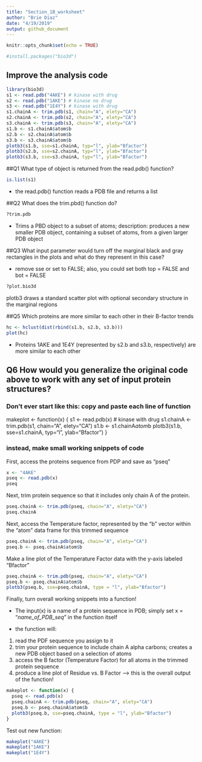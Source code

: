 ```yaml
---
title: "Section_1B_worksheet"
author: "Brie Diaz"
date: "4/19/2019"
output: github_document
---
```


```r
knitr::opts_chunk$set(echo = TRUE)
```

```r
#install.packages("bio3d")
```

## Improve the analysis code 

```r
library(bio3d)
s1 <- read.pdb("4AKE") # kinase with drug
s2 <- read.pdb("1AKE") # kinase no drug
s3 <- read.pdb("1E4Y") # kinase with drug
s1.chainA <- trim.pdb(s1, chain="A", elety="CA")
s2.chainA <- trim.pdb(s2, chain="A", elety="CA")
s3.chainA <- trim.pdb(s3, chain="A", elety="CA")
s1.b <- s1.chainA$atom$b
s2.b <- s2.chainA$atom$b
s3.b <- s3.chainA$atom$b
plotb3(s1.b, sse=s1.chainA, typ="l", ylab="Bfactor")
plotb3(s2.b, sse=s2.chainA, typ="l", ylab="Bfactor")
plotb3(s3.b, sse=s3.chainA, typ="l", ylab="Bfactor")
```

##Q1 What type of object is returned from the read.pdb() function?

```r
is.list(s1)
```
- the read.pdb() function reads a PDB file and returns a list 


##Q2 What does the trim.pbd() function do?

```r
?trim.pdb
```
- Trims a PBD object to a subset of atoms; description: produces a new smaller PDB object, containing a subset of atoms, from a given larger PDB object 
 
 
##Q3 What input parameter would turn off the marginal black and gray rectangles in the plots and what do they represent in this case? 

- remove sse or set to FALSE; also, you could set both top = FALSE and bot = FALSE 

```r
?plot.bio3d
```

plotb3 draws a standard scatter plot with optional secondary structure in the marginal regions







##Q5 Which proteins are more similar to each other in their B-factor trends
```r
hc <- hclust(dist(rbind(s1.b, s2.b, s3.b)))
plot(hc)
```

 - Proteins 1AKE and 1E4Y (represented by s2.b and s3.b, respectively) are more similar to each other


## Q6 How would you generalize the original code above to work with any set of input protein structures?


### Don't ever start like this: copy and paste each line of function
makeplot <- function(x) {
s1 <- read.pdb(x) # kinase with drug
s1.chainA <- trim.pdb(s1, chain="A", elety="CA")
s1.b <- s1.chainA$atom$b
plotb3(s1.b, sse=s1.chainA, typ="l", ylab="Bfactor")
}


### instead, make small working snippets of code
First, access the proteins sequence from PDP and save as "pseq"
```r
x <- "4AKE"
pseq <- read.pdb(x)
pseq

```


Next, trim protein sequence so that it includes only chain A of the protein. 
```r
pseq.chainA <- trim.pdb(pseq, chain="A", elety="CA")
pseq.chainA
```

Next, access the Temperature factor, represented by the "b" vector within the "atom" data frame for this trimmed sequence 

```r
pseq.chainA <- trim.pdb(pseq, chain="A", elety="CA")
pseq.b <- pseq.chainA$atom$b

```


Make a line plot of the Temperature Factor data with the y-axis labeled "Bfactor"


```r
pseq.chainA <- trim.pdb(pseq, chain="A", elety="CA")
pseq.b <- pseq.chainA$atom$b
plotb3(pseq.b, sse=pseq.chainA, type = "l", ylab="Bfactor")
```



Finally, turn overall working snippets into a function!

- The input(x) is a name of a protein sequence in PDB; simply set x = "*name_of_PDB_seq*" in the function itself

- the function will:
1. read the PDF sequence you assign to it
2. trim your protein sequence to include chain A alpha carbons; creates a new PDB object based on a selection of atoms
3. access the B factor (Temperature Factor) for all atoms in the trimmed protein sequence
4. produce a line plot of Residue vs. B Factor --> this is the overall output of the function!



```r
makeplot <- function(x) {
  pseq <- read.pdb(x)
  pseq.chainA <- trim.pdb(pseq, chain="A", elety="CA")
  pseq.b <- pseq.chainA$atom$b
  plotb3(pseq.b, sse=pseq.chainA, type = "l", ylab="Bfactor")
}
```


Test out new function: 

```r
makeplot("4AKE")
makeplot("1AKE")
makeplot("1E4Y")
```













